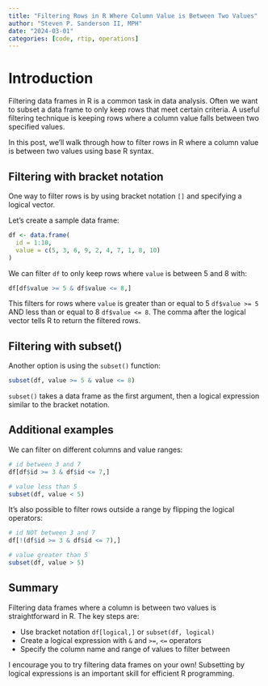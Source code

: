 ```yaml
---
title: "Filtering Rows in R Where Column Value is Between Two Values"
author: "Steven P. Sanderson II, MPH"
date: "2024-03-01"
categories: [code, rtip, operations]
---
```


# Introduction

Filtering data frames in R is a common task in data analysis. Often we want to subset a data frame to only keep rows that meet certain criteria. A useful filtering technique is keeping rows where a column value falls between two specified values. 

In this post, we'll walk through how to filter rows in R where a column value is between two values using base R syntax.

## Filtering with bracket notation

One way to filter rows is by using bracket notation `[]` and specifying a logical vector. 

Let's create a sample data frame:

```r
df <- data.frame(
  id = 1:10,
  value = c(5, 3, 6, 9, 2, 4, 7, 1, 8, 10)
)
``` 

We can filter `df` to only keep rows where `value` is between 5 and 8 with:

```r
df[df$value >= 5 & df$value <= 8,]
```

This filters for rows where `value` is greater than or equal to 5 `df$value >= 5` AND less than or equal to 8 `df$value <= 8`. The comma after the logical vector tells R to return the filtered rows.

## Filtering with subset()

Another option is using the `subset()` function:

```r
subset(df, value >= 5 & value <= 8)
```

`subset()` takes a data frame as the first argument, then a logical expression similar to the bracket notation.

## Additional examples

We can filter on different columns and value ranges:

```r
# id between 3 and 7
df[df$id >= 3 & df$id <= 7,] 

# value less than 5
subset(df, value < 5)
```

It's also possible to filter rows outside a range by flipping the logical operators:

```r
# id NOT between 3 and 7
df[!(df$id >= 3 & df$id <= 7),]

# value greater than 5  
subset(df, value > 5) 
```

## Summary

Filtering data frames where a column is between two values is straightforward in R. The key steps are:

- Use bracket notation `df[logical,]` or `subset(df, logical)`
- Create a logical expression with `&` and `>=`, `<=` operators 
- Specify the column name and range of values to filter between

I encourage you to try filtering data frames on your own! Subsetting by logical expressions is an important skill for efficient R programming.
